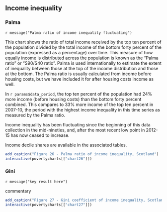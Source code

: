 ## Income inequality {.tabset}

### Palma {#palma}

`r message("Palma ratio of income inequality fluctuating")`

This chart shows the ratio of total income received by the top ten percent of the population divided by the total income of the bottom forty percent of the population (expressed as a percentage) over time. This measure of how equally income is distributed across the population is known as the "Palma ratio" or "S90/S40 ratio". Palma is used internationally to estimate the extent of inequality between those at the top of the income distribution and those at the bottom. The Palma ratio is usually calculated from income before housing costs, but we have included it for after housing costs income as well.

In `r params$data_period`, the top ten percent of the population had 24% more income (before housing costs) than the bottom forty percent combined. This compares to 33% more income of the top ten percent in 2007-10, the period with the highest income inequality in this time series as measured by the Palma ratio.

Income inequality has been fluctuating since the beginning of this data collection in the mid-nineties, and, after the most recent low point in 2012-15 has now ceased to increase.

Income decile shares are available in the associated tables.

```{r chart26}
add_caption("Figure 26 - Palma ratio of income inequality, Scotland")
interactive(povertycharts[["chart26"]])
```

### Gini

`r message("key result here")`

commentary


```{r chart27}
add_caption("Figure 27 - Gini coefficient of income inequality, Scotland")
interactive(povertycharts[["chart27"]])
```
